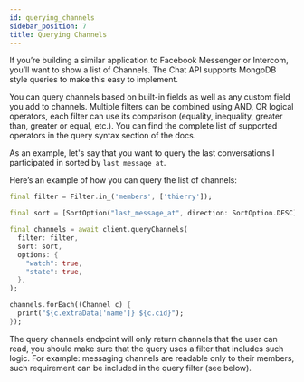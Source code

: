 ```yaml
---
id: querying_channels
sidebar_position: 7
title: Querying Channels
---
```


If you’re building a similar application to Facebook Messenger or Intercom, you’ll want to show a list of Channels.
The Chat API supports MongoDB style queries to make this easy to implement.

You can query channels based on built-in fields as well as any custom field you add to channels.
Multiple filters can be combined using AND, OR logical operators, each filter can use its comparison (equality, inequality, greater than, greater or equal, etc.). You can find the complete list of supported operators in the query syntax section of the docs.

As an example, let's say that you want to query the last conversations I participated in sorted by `last_message_at`.

Here’s an example of how you can query the list of channels:

```dart
final filter = Filter.in_('members', ['thierry']);

final sort = [SortOption("last_message_at", direction: SortOption.DESC)];

final channels = await client.queryChannels(
  filter: filter,
  sort: sort,
  options: {
    "watch": true,
    "state": true,
  },
);

channels.forEach((Channel c) {
  print("${c.extraData['name']} ${c.cid}");
});
```

The query channels endpoint will only return channels that the user can read,
you should make sure that the query uses a filter that includes such logic.
For example: messaging channels are readable only to their members,
such requirement can be included in the query filter (see below).